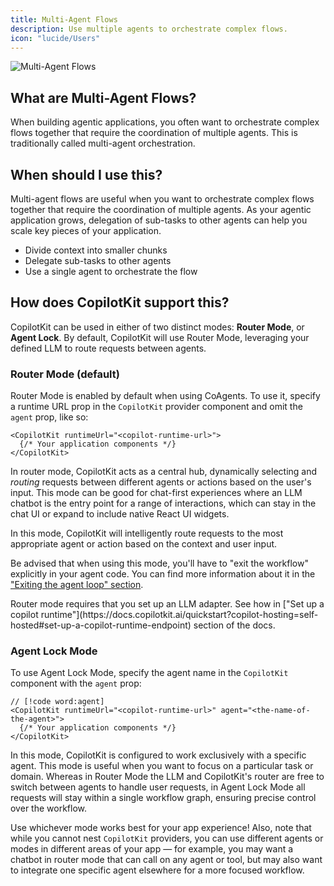 ```yaml
---
title: Multi-Agent Flows
description: Use multiple agents to orchestrate complex flows.
icon: "lucide/Users"
---
```


<Frame>
    <img src="https://cdn.copilotkit.ai/docs/copilotkit/images/coagents/multi-agent-flows.png" alt="Multi-Agent Flows" />
</Frame>

## What are Multi-Agent Flows?

When building agentic applications, you often want to orchestrate complex flows together that require the coordination of multiple
agents. This is traditionally called multi-agent orchestration.

## When should I use this?

Multi-agent flows are useful when you want to orchestrate complex flows together that require the coordination of multiple agents. As
your agentic application grows, delegation of sub-tasks to other agents can help you scale key pieces of your application.
- Divide context into smaller chunks
- Delegate sub-tasks to other agents
- Use a single agent to orchestrate the flow

## How does CopilotKit support this?

CopilotKit can be used in either of two distinct modes: **Router Mode**, or **Agent Lock**. By default, CopilotKit
will use Router Mode, leveraging your defined LLM to route requests between agents.

### Router Mode (default)
Router Mode is enabled by default when using CoAgents. To use it, specify a runtime URL prop in the `CopilotKit` provider component and omit the `agent` prop, like so:
```tsx
<CopilotKit runtimeUrl="<copilot-runtime-url>">
  {/* Your application components */}
</CopilotKit>
```

In router mode, CopilotKit acts as a central hub, dynamically selecting and _routing_ requests between different agents or actions based on the user's input. This mode can be good for chat-first experiences where an LLM chatbot is the entry point for a range of interactions, which can stay in the chat UI or expand to include native React UI widgets.

In this mode, CopilotKit will intelligently route requests to the most appropriate agent or action based on the context and user input.

Be advised that when using this mode, you'll have to "exit the workflow" explicitly in your agent code.
You can find more information about it in the ["Exiting the agent loop" section](https://docs.copilotkit.ai/coagents/advanced/exit-agent).

<Callout type="warn">
    Router mode requires that you set up an LLM adapter. See how in ["Set up a copilot runtime"](https://docs.copilotkit.ai/quickstart?copilot-hosting=self-hosted#set-up-a-copilot-runtime-endpoint) section of the docs.
</Callout>

### Agent Lock Mode
To use Agent Lock Mode, specify the agent name in the `CopilotKit` component with the `agent` prop:
```tsx
// [!code word:agent]
<CopilotKit runtimeUrl="<copilot-runtime-url>" agent="<the-name-of-the-agent>">
  {/* Your application components */}
</CopilotKit>
```

In this mode, CopilotKit is configured to work exclusively with a specific agent. This mode is useful when you want to focus on a particular task or domain. Whereas in Router Mode the LLM and CopilotKit's router are free to switch between agents to handle user requests, in Agent Lock Mode all requests will stay within a single workflow graph, ensuring precise control over the workflow.

Use whichever mode works best for your app experience! Also, note that while you cannot nest `CopilotKit` providers, you can use different agents or modes in different areas of your app — for example, you may want a chatbot in router mode that can call on any agent or tool, but may also want to integrate one specific agent elsewhere for a more focused workflow.